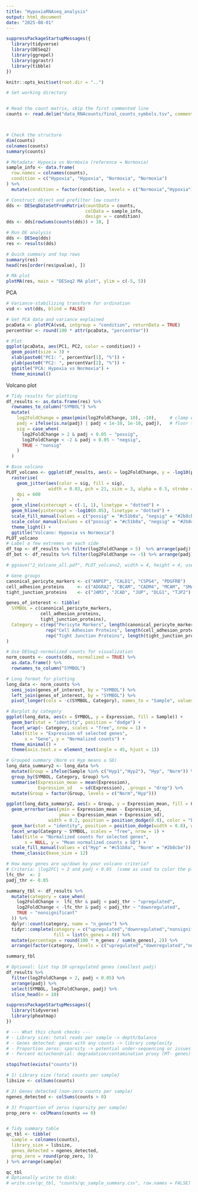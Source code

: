 ```yaml
---
title: "HypoxiaRNAseq_analysis"
output: html_document
date: "2025-08-01"
---
```


```r
suppressPackageStartupMessages({
  library(tidyverse)
  library(DESeq2)
  library(ggrepel)
  library(ggrastr)
  library(tibble)
})
```

```r
knitr::opts_knit$set(root.dir = "..")
```


```r
# Set working directory


# Read the count matrix, skip the first commented line
counts <- read.delim("data_RNAcounts/final_counts_symbols.tsv", comment.char = "#", row.names = 1)



# Check the structure
dim(counts)
colnames(counts)
summary(counts)

```


```r
# Metadata: Hypoxia vs Normoxia (reference = Normoxia)
sample_info <- data.frame(
  row.names = colnames(counts),
  condition = c("Hypoxia", "Hypoxia", "Normoxia", "Normoxia")
) %>%
  mutate(condition = factor(condition, levels = c("Normoxia","Hypoxia")))

# Construct object and prefilter low counts
dds <- DESeqDataSetFromMatrix(countData = counts,
                              colData = sample_info,
                              design = ~ condition)
dds <- dds[rowSums(counts(dds)) > 10, ]

# Run DE analysis
dds <- DESeq(dds)
res <- results(dds)

# Quick summary and top rows
summary(res)
head(res[order(res$pvalue), ])

# MA plot
plotMA(res, main = "DESeq2 MA plot", ylim = c(-5, 5))

```

PCA 

```r
# Variance-stabilizing transform for ordination
vsd <- vst(dds, blind = FALSE)

# Get PCA data and variance explained
pcaData <- plotPCA(vsd, intgroup = "condition", returnData = TRUE)
percentVar <- round(100 * attr(pcaData, "percentVar"))

# Plot
ggplot(pcaData, aes(PC1, PC2, color = condition)) +
  geom_point(size = 3) +
  xlab(paste0("PC1: ", percentVar[1], "%")) +
  ylab(paste0("PC2: ", percentVar[2], "%")) +
  ggtitle("PCA: Hypoxia vs Normoxia") +
  theme_minimal()
```

Volcano plot

```r

# Tidy results for plotting
df_results <- as.data.frame(res) %>%
  rownames_to_column("SYMBOL") %>%
  mutate(
    log2FoldChange = pmax(pmin(log2FoldChange, 10), -10),     # clamp extremes for display
    padj = ifelse(is.na(padj) | padj < 1e-10, 1e-10, padj),   # floor tiny/NA p-adjust
    sig = case_when(                                          
      log2FoldChange > 2 & padj < 0.05 ~ "possig",
      log2FoldChange < -2 & padj < 0.05 ~ "negsig",
      TRUE ~ "nonsig"
    )
  )

# Base volcano
PLOT_volcano <- ggplot(df_results, aes(x = log2FoldChange, y = -log10(padj))) +
  rasterise(
    geom_jitter(aes(color = sig, fill = sig),
                width = 0.03, pch = 21, size = 3, alpha = 0.5, stroke = 0.1),
    dpi = 600
  ) +
  geom_vline(xintercept = c(-1, 1), linetype = "dotted") +
  geom_hline(yintercept = -log10(0.05), linetype = "dotted") +
  scale_fill_manual(values = c("possig" = "#c51b8a", "negsig" = "#2b8cbe", "nonsig" = "#bdbdbd")) +
  scale_color_manual(values = c("possig" = "#c51b8a", "negsig" = "#2b8cbe", "nonsig" = "#bdbdbd")) +
  theme_light() +
  ggtitle("Volcano: Hypoxia vs Normoxia")
PLOT_volcano
# Label a few extremes on each side
df_top <- df_results %>% filter(log2FoldChange > 5)  %>% arrange(padj) %>% slice_head(n = 5)
df_bot <- df_results %>% filter(log2FoldChange <= -5) %>% arrange(padj) %>% slice_head(n = 5)

# ggsave("2_Volcano_all.pdf", PLOT_volcano2, width = 4, height = 4, useDingbats = FALSE)
```

```r

# Gene groups
canonical_pericyte_markers <- c("ANPEP", "CALD1", "CSPG4", "PDGFRB")
cell_adhesion_proteins     <- c("ADGRA2", "BCAM", "CADM4", "MCAM", "SMAGP")
tight_junction_proteins    <- c("JAM3", "JCAD", "JUP", "DLG1", "TJP2")

genes_of_interest <- tibble(
  SYMBOL = c(canonical_pericyte_markers,
             cell_adhesion_proteins,
             tight_junction_proteins),
  Category = c(rep("Pericyte Markers", length(canonical_pericyte_markers)),
               rep("Cell Adhesion Proteins", length(cell_adhesion_proteins)),
               rep("Tight Junction Proteins", length(tight_junction_proteins)))
)

# Use DESeq2-normalized counts for visualization
norm_counts <- counts(dds, normalized = TRUE) %>% 
  as.data.frame() %>% 
  rownames_to_column("SYMBOL")

# Long format for plotting
long_data <- norm_counts %>%
  semi_join(genes_of_interest, by = "SYMBOL") %>%
  left_join(genes_of_interest, by = "SYMBOL") %>%
  pivot_longer(cols = -c(SYMBOL, Category), names_to = "Sample", values_to = "Expression")

# Barplot by category
ggplot(long_data, aes(x = SYMBOL, y = Expression, fill = Sample)) +
  geom_bar(stat = "identity", position = "dodge") +
  facet_wrap(~ Category, scales = "free", nrow = 1) +
  labs(title = "Expression of selected genes",
       x = "Gene", y = "Normalized counts") +
  theme_minimal() +
  theme(axis.text.x = element_text(angle = 45, hjust = 1))

# Grouped summary (Norm vs Hyp means ± SD)
long_data_summary2 <- long_data %>%
  mutate(Group = ifelse(Sample %in% c("Hyp1","Hyp2"), "Hyp", "Norm")) %>%
  group_by(SYMBOL, Category, Group) %>%
  summarise(Expression_mean = mean(Expression),
            Expression_sd   = sd(Expression), .groups = "drop") %>%
  mutate(Group = factor(Group, levels = c("Norm","Hyp")))

ggplot(long_data_summary2, aes(x = Group, y = Expression_mean, fill = Group)) +
  geom_errorbar(aes(ymin = Expression_mean - Expression_sd,
                    ymax = Expression_mean + Expression_sd),
                width = 0.2, position = position_dodge(0.8), color = "black") +
  geom_bar(stat = "identity", position = position_dodge(width = 0.8), width = 0.6) +
  facet_wrap(Category ~ SYMBOL, scales = "free", nrow = 1) +
  labs(title = "Normalized counts for selected genes",
       x = NULL, y = "Mean normalized counts ± SD") +
  scale_fill_manual(values = c("Hyp" = "#c51b8a", "Norm" = "#2b8cbe")) +
  theme_classic(base_size = 12)
```

```r
# How many genes are up/down by your volcano criteria?
# Criteria: |log2FC| > 2 and padj < 0.05  (same as used to color the plot)
lfc_thr  <- 2
padj_thr <- 0.05

summary_tbl <- df_results %>%
  mutate(category = case_when(
    log2FoldChange >  lfc_thr & padj < padj_thr ~ "upregulated",
    log2FoldChange < -lfc_thr & padj < padj_thr ~ "downregulated",
    TRUE ~ "nonsignificant"
  )) %>%
  dplyr::count(category, name = "n_genes") %>%
  tidyr::complete(category = c("upregulated","downregulated","nonsignificant"),
                  fill = list(n_genes = 0)) %>%
  mutate(percentage = round(100 * n_genes / sum(n_genes), 2)) %>%
  arrange(factor(category, levels = c("upregulated","downregulated","nonsignificant")))

summary_tbl
```
```r
# Optional: list top 10 upregulated genes (smallest padj)
df_results %>%
  filter(log2FoldChange > 2, padj < 0.05) %>%
  arrange(padj) %>%
  select(SYMBOL, log2FoldChange, padj) %>%
  slice_head(n = 10)
```

```r
suppressPackageStartupMessages({
  library(tidyverse)
  library(pheatmap)
})

```

```r
# --- What this chunk checks ---
# - Library size: total reads per sample -> depth/balance
# - Genes detected: genes with any counts -> library complexity
# - Proportion zeros: sparsity -> potential under-sequencing or issues
# - Percent mitochondrial: degradation/contamination proxy (MT- genes)

stopifnot(exists("counts"))

# 1) Library size (total counts per sample)
libsize <- colSums(counts)

# 2) Genes detected (non-zero counts per sample)
ngenes_detected <- colSums(counts > 0)

# 3) Proportion of zeros (sparsity per sample)
prop_zero <- colMeans(counts == 0)


# Tidy summary table
qc_tbl <- tibble(
  sample = colnames(counts),
  library_size = libsize,
  genes_detected = ngenes_detected,
  prop_zero = round(prop_zero, 3)
) %>% arrange(sample)

qc_tbl
# Optionally write to disk:
# write.csv(qc_tbl, "counts/qc_sample_summary.csv", row.names = FALSE)

```


